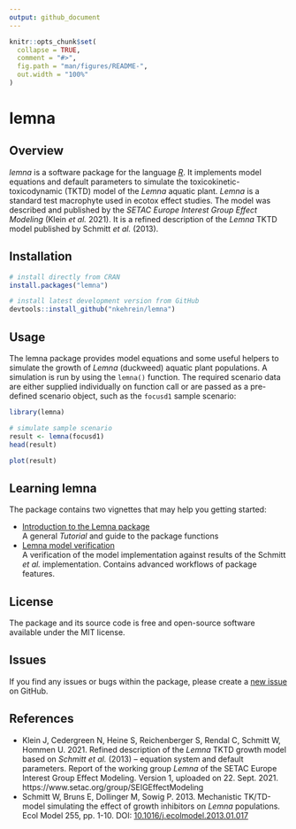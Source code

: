 ```yaml
---
output: github_document
---
```


<!-- README.md is generated from README.Rmd. Please edit that file -->

```r
knitr::opts_chunk$set(
  collapse = TRUE,
  comment = "#>",
  fig.path = "man/figures/README-",
  out.width = "100%"
)
```

# lemna

<!-- badges: start -->
<!-- badges: end -->

## Overview


*lemna* is a software package for the language [*R*](https://www.r-project.org/).
It implements model equations and default parameters to simulate the
toxicokinetic-toxicodynamic (TKTD) model of the *Lemna* aquatic plant.
*Lemna* is a standard test macrophyte used in ecotox effect studies. The model
was described and published by the *SETAC Europe Interest Group Effect Modeling*
(Klein *et al.* 2021). It is a refined description of the *Lemna* TKTD model
published by Schmitt *et al.* (2013).


## Installation

```r
# install directly from CRAN
install.packages("lemna")

# install latest development version from GitHub
devtools::install_github("nkehrein/lemna")
```

## Usage

The lemna package provides model equations and some useful helpers to simulate
the growth of *Lemna* (duckweed) aquatic plant populations. A simulation is run
by using the `lemna()` function. The required scenario data are either supplied
individually on function call or are passed as a pre-defined scenario object,
such as the `focusd1` sample scenario:

```r
library(lemna)

# simulate sample scenario
result <- lemna(focusd1)
head(result)

plot(result)
```

## Learning lemna

The package contains two vignettes that may help you getting started:

 - [Introduction to the Lemna package](https://nkehrein.github.io/lemna_web/lemna-introduction.html)<br />
   A general *Tutorial* and guide to the package functions
 - [Lemna model verification](https://nkehrein.github.io/lemna_web/lemna-verification.html)<br />
   A verification of the model implementation against results of the Schmitt
   *et al.* implementation. Contains advanced workflows of package features.

## License

The package and its source code is free and open-source software available under
the MIT license.

## Issues

If you find any issues or bugs within the package, please create a
[new issue](https://github.com/nkehrein/lemna/issues) on GitHub.

## References

- Klein J, Cedergreen N, Heine S, Reichenberger S, Rendal C,
  Schmitt W, Hommen U. 2021. Refined description of the *Lemna* TKTD growth model
  based on *Schmitt et al.* (2013) – equation system and default parameters.
  Report of the working group *Lemna* of the SETAC Europe Interest Group Effect
  Modeling. Version 1, uploaded on 22. Sept. 2021.
  https://www.setac.org/group/SEIGEffectModeling
- Schmitt W, Bruns E, Dollinger M, Sowig P. 2013. Mechanistic TK/TD-model
  simulating the effect of growth inhibitors on *Lemna* populations. Ecol Model
  255, pp. 1-10. DOI: [10.1016/j.ecolmodel.2013.01.017](https://doi.org/10.1016/j.ecolmodel.2013.01.017)
